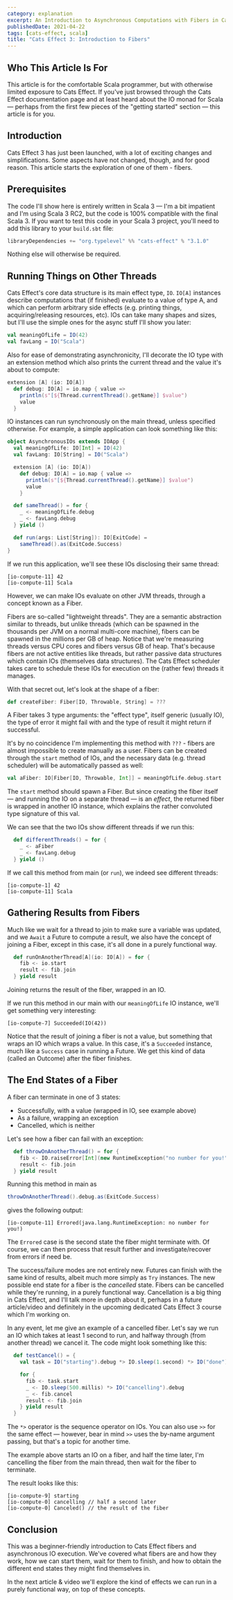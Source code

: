 ```yaml
---
category: explanation
excerpt: An Introduction to Asynchronous Computations with Fibers in Cats Effect 3, Tailored for Scala 3
publishedDate: 2021-04-22
tags: [cats-effect, scala]
title: "Cats Effect 3: Introduction to Fibers"
---
```


## Who This Article Is For

This article is for the comfortable Scala programmer, but with otherwise limited exposure to Cats Effect. If you've just browsed through the Cats Effect documentation page and at least heard about the IO monad for Scala &mdash; perhaps from the first few pieces of the "getting started" section &mdash; this article is for you.

## Introduction

Cats Effect 3 has just been launched, with a lot of exciting changes and simplifications. Some aspects have not changed, though, and for good reason. This article starts the exploration of one of them - fibers.

## Prerequisites

The code I'll show here is entirely written in Scala 3 &mdash; I'm a bit impatient and I'm using Scala 3 RC2, but the code is 100% compatible with the final Scala 3. If you want to test this code in your Scala 3 project, you'll need to add this library to your `build.sbt` file:

```scala
libraryDependencies += "org.typelevel" %% "cats-effect" % "3.1.0"
```

Nothing else will otherwise be required.

## Running Things on Other Threads

Cats Effect's core data structure is its main effect type, `IO`. `IO[A]` instances describe computations that (if finished) evaluate to a value of type A, and which can perform arbitrary side effects (e.g. printing things, acquiring/releasing resources, etc). IOs can take many shapes and sizes, but I'll use the simple ones for the async stuff I'll show you later:

```scala
val meaningOfLife = IO(42)
val favLang = IO("Scala")
```

Also for ease of demonstrating asynchronicity, I'll decorate the IO type with an extension method which also prints the current thread and the value it's about to compute:

```scala
extension [A] (io: IO[A])
  def debug: IO[A] = io.map { value =>
    println(s"[${Thread.currentThread().getName}] $value")
    value
  }
```

IO instances can run synchronously on the main thread, unless specified otherwise. For example, a simple application can look something like this:

```scala
object AsynchronousIOs extends IOApp {
  val meaningOfLife: IO[Int] = IO(42)
  val favLang: IO[String] = IO("Scala")

  extension [A] (io: IO[A])
    def debug: IO[A] = io.map { value =>
      println(s"[${Thread.currentThread().getName}] $value")
      value
    }

  def sameThread() = for {
    _ <- meaningOfLife.debug
    _ <- favLang.debug
  } yield ()

  def run(args: List[String]): IO[ExitCode] =
    sameThread().as(ExitCode.Success)
}
```

If we run this application, we'll see these IOs disclosing their same thread:

```text
[io-compute-11] 42
[io-compute-11] Scala
```

However, we can make IOs evaluate on other JVM threads, through a concept known as a Fiber.

Fibers are so-called "lightweight threads". They are a semantic abstraction similar to threads, but unlike threads (which can be spawned in the thousands per JVM on a normal multi-core machine), fibers can be spawned in the millions per GB of heap. Notice that we're measuring threads versus CPU cores and fibers versus GB of heap. That's because fibers are not active entities like threads, but rather passive data structures which contain IOs (themselves data structures). The Cats Effect scheduler takes care to schedule these IOs for execution on the (rather few) threads it manages.

With that secret out, let's look at the shape of a fiber:

```scala
def createFiber: Fiber[IO, Throwable, String] = ???
```

A Fiber takes 3 type arguments: the "effect type", itself generic (usually IO), the type of error it might fail with and the type of result it might return if successful.

It's by no coincidence I'm implementing this method with `???` - fibers are almost impossible to create manually as a user. Fibers can be created through the `start` method of IOs, and the necessary data (e.g. thread scheduler) will be automatically passed as well:

```scala
val aFiber: IO[Fiber[IO, Throwable, Int]] = meaningOfLife.debug.start
```

The `start` method should spawn a Fiber. But since creating the fiber itself &mdash; and running the IO on a separate thread &mdash; is an _effect_, the returned fiber is wrapped in another IO instance, which explains the rather convoluted type signature of this val.

We can see that the two IOs show different threads if we run this:

```scala
  def differentThreads() = for {
    _ <- aFiber
    _ <- favLang.debug
  } yield ()
```

If we call this method from main (or `run`), we indeed see different threads:

```text
[io-compute-1] 42
[io-compute-11] Scala
```

## Gathering Results from Fibers

Much like we wait for a thread to join to make sure a variable was updated, and we `Await` a Future to compute a result, we also have the concept of joining a Fiber, except in this case, it's all done in a purely functional way.

```scala
  def runOnAnotherThread[A](io: IO[A]) = for {
    fib <- io.start
    result <- fib.join
  } yield result
```

Joining returns the result of the fiber, wrapped in an IO.

If we run this method in our main with our `meaningOfLife` IO instance, we'll get something very interesting:

```text
[io-compute-7] Succeeded(IO(42))
```

Notice that the result of joining a fiber is not a value, but something that wraps an IO which wraps a value. In this case, it's a `Succeeded` instance, much like a `Success` case in running a Future. We get this kind of data (called an Outcome) after the fiber finishes.

## The End States of a Fiber

A fiber can terminate in one of 3 states:

- Successfully, with a value (wrapped in IO, see example above)
- As a failure, wrapping an exception
- Cancelled, which is neither

Let's see how a fiber can fail with an exception:

```scala
  def throwOnAnotherThread() = for {
    fib <- IO.raiseError[Int](new RuntimeException("no number for you!")).start
    result <- fib.join
  } yield result
```

Running this method in main as

```scala
throwOnAnotherThread().debug.as(ExitCode.Success)
```

gives the following output:

```text
[io-compute-11] Errored(java.lang.RuntimeException: no number for you!)
```

The `Errored` case is the second state the fiber might terminate with. Of course, we can then process that result further and investigate/recover from errors if need be.

The success/failure modes are not entirely new. Futures can finish with the same kind of results, albeit much more simply as `Try` instances. The new possible end state for a fiber is the _cancelled_ state. Fibers can be cancelled while they're running, in a purely functional way. Cancellation is a big thing in Cats Effect, and I'll talk more in depth about it, perhaps in a future article/video and definitely in the upcoming dedicated Cats Effect 3 course which I'm working on.

In any event, let me give an example of a cancelled fiber. Let's say we run an IO which takes at least 1 second to run, and halfway through (from another thread) we cancel it. The code might look something like this:

```scala
  def testCancel() = {
    val task = IO("starting").debug *> IO.sleep(1.second) *> IO("done").debug

    for {
      fib <- task.start
      _ <- IO.sleep(500.millis) *> IO("cancelling").debug
      _ <- fib.cancel
      result <- fib.join
    } yield result
  }
```

The `*>` operator is the sequence operator on IOs. You can also use `>>` for the same effect &mdash; however, bear in mind `>>` uses the by-name argument passing, but that's a topic for another time.

The example above starts an IO on a fiber, and half the time later, I'm cancelling the fiber from the main thread, then wait for the fiber to terminate.

The result looks like this:

```text
[io-compute-9] starting
[io-compute-0] cancelling // half a second later
[io-compute-0] Canceled() // the result of the fiber
```

## Conclusion

This was a beginner-friendly introduction to Cats Effect fibers and asynchronous IO execution. We've covered what fibers are and how they work, how we can start them, wait for them to finish, and how to obtain the different end states they might find themselves in.

In the next article & video we'll explore the kind of effects we can run in a purely functional way, on top of these concepts.
